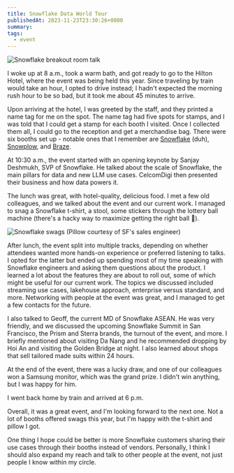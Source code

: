 ```yaml
---
title: Snowflake Data World Tour
publishedAt: 2023-11-23T23:30:26+0800
summary:
tags:
  - event
---
```


<Image
  src="/images/snowflake-data-tour.png"
  alt="Snowflake breakout room talk"
/>

I woke up at 8 a.m., took a warm bath, and got ready to go to the Hilton Hotel,
where the event was being held this year. Since traveling by train would take an hour,
I opted to drive instead; I hadn't expected the morning rush hour to be so bad,
but it took me about 45 minutes to arrive.

Upon arriving at the hotel, I was greeted by the staff, and they printed a name tag for me on the spot.
The name tag had five spots for stamps, and I was told that I could get a stamp for each booth I visited.
Once I collected them all, I could go to the reception and get a merchandise bag.
There were six booths set up - notable ones that I remember are [Snowflake](https://www.snowflake.com/en/) (duh), [Snowplow](https://snowplow.io/), and [Braze](https://www.braze.com/).

At 10:30 a.m., the event started with an opening keynote by Sanjay Deshmukh, SVP of Snowflake.
He talked about the scale of Snowflake, the main pillars for data and new LLM use cases.
CelcomDigi then presented their business and how data powers it.

The lunch was great, with hotel-quality, delicious food. I met a few old colleagues,
and we talked about the event and our current work.
I managed to snag a Snowflake t-shirt, a stool, some stickers through the lottery ball machine (there's a hacky way to maximize getting the right ball 🥴).

<Image
  src="/images/snowflake-swags.png"
  alt="Snowflake swags (Pillow courtesy of SF's sales engineer)"
/>

After lunch, the event split into multiple tracks, depending on whether attendees wanted more
hands-on experience or preferred listening to talks. I opted for the latter but ended up spending
most of my time speaking with Snowflake engineers and asking them questions about the product.
I learned a lot about the features they are about to roll out, some of which might be useful for our current work.
The topics we discussed included streaming use cases, lakehouse approach, enterprise versus standard, and more.
Networking with people at the event was great, and I managed to get a few contacts for the future.

I also talked to Geoff, the current MD of Snowflake ASEAN. He was very friendly,
and we discussed the upcoming Snowflake Summit in San Francisco, the Prism and Sterra brands,
the turnout of the event, and more. I briefly mentioned about visiting Da Nang and he recommended dropping by Hoi An and visiting the Golden Bridge at night.
I also learned about shops that sell tailored made suits within 24 hours.

At the end of the event, there was a lucky draw, and one of our colleagues won a Samsung monitor,
which was the grand prize. I didn't win anything, but I was happy for him.

I went back home by train and arrived at 6 p.m.

Overall, it was a great event, and I'm looking forward to the next one.
Not a lot of booths offered swags this year, but I'm happy with the t-shirt and pillow I got.

One thing I hope could be better is more Snowflake customers sharing their use cases through their booths instead of vendors.
Personally, I think I should also expand my reach and talk to other people at the event, not just people I know within my circle.
